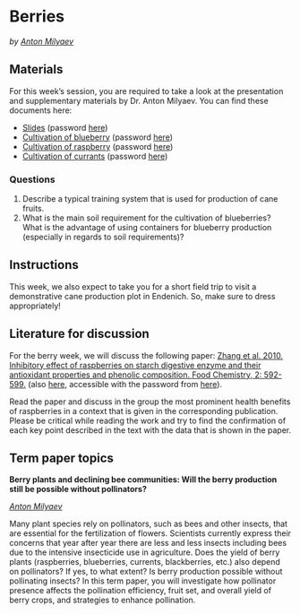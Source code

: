 # Berries
*by [Anton Milyaev](http://inresgb-lehre.iaas.uni-bonn.de/author/dr.-anton-milyaev/)*


## Materials

For this week’s session, you are required to take a look at the presentation and supplementary materials by Dr. Anton Milyaev. You can find these documents here:

* [Slides](https://uni-bonn.sciebo.de/s/fniKx0VYcAfAsbo) (password [here](https://ecampus.uni-bonn.de/goto_ecampus_copa_3152113.html))
* [Cultivation of blueberry](https://uni-bonn.sciebo.de/s/iz7dzyj4PiRO3o2) (password [here](https://ecampus.uni-bonn.de/goto_ecampus_copa_3152113.html))
* [Cultivation of raspberry](https://uni-bonn.sciebo.de/s/HxcQwPh4bdZdhjk) (password [here](https://ecampus.uni-bonn.de/goto_ecampus_copa_3152113.html))
* [Cultivation of currants](https://uni-bonn.sciebo.de/s/Tl9f006zi5kQf0R) (password [here](https://ecampus.uni-bonn.de/goto_ecampus_copa_3152113.html))

### Questions

1. Describe a typical training system that is used for production of cane fruits.
2. What is the main soil requirement for the cultivation of blueberries? What is the advantage of using containers for blueberry production (especially in regards to soil requirements)?

## Instructions

This week, we also expect to take you for a short field trip to visit a demonstrative cane production plot in Endenich. So, make sure to dress appropriately!

## Literature for discussion

For the berry week, we will discuss the following paper: [Zhang et al. 2010. Inhibitory effect of raspberries on starch digestive enzyme and their antioxidant properties and phenolic composition. Food Chemistry, 2: 592-599.](https://doi.org/10.1016/j.foodchem.2009.06.063) (also [here](https://uni-bonn.sciebo.de/s/VxXwNt9lFX5ZOgd), accessible with the password from [here](https://ecampus.uni-bonn.de/goto_ecampus_copa_3152113.html)).

Read the paper and discuss in the group the most prominent health benefits of raspberries in a context that is given in the corresponding publication. Please be critical while reading the work and try to find the confirmation of each key point described in the text with the data that is shown in the paper.

## Term paper topics

**Berry plants and declining bee communities: Will the berry production still be possible without pollinators?**

*[Anton Milyaev](http://inresgb-lehre.iaas.uni-bonn.de/author/dr.-anton-milyaev/)*

Many plant species rely on pollinators, such as bees and other insects, that are essential for the fertilization of flowers. Scientists currently express their concerns that year after year there are less and less insects including bees due to the intensive insecticide use in agriculture. Does the yield of berry plants (raspberries, blueberries, currents, blackberries, etc.) also depend on pollinators? If yes, to what extent? Is berry production possible without pollinating insects? In this term paper, you will investigate how pollinator presence affects the pollination efficiency, fruit set, and overall yield of berry crops, and strategies to enhance pollination.

